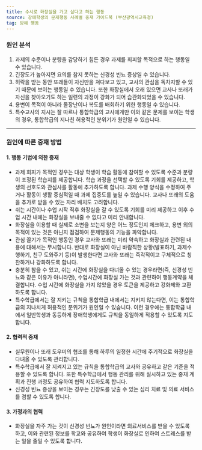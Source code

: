 ```yaml
---
title: 수시로 화장실을 가고 싶다고 하는 행동
source: 장애학생의 문제행동 사례별 중재 가이드북 (부산광역시교육청)
tag: 방해 행동
---
```


### 원인 분석

1. 과제의 수준이나 분량을 감당하기 힘든 경우 과제를 회피할 목적으로 하는 행동일 수 있습니다.
2. 긴장도가 높아지면 요의를 참지 못하는 신경성 빈뇨 증상일 수 있습니다.
3. 허락을 받는 동안 또래들이 자신만을 쳐다보고 있고, 교사의 관심을 독차지할 수 있기 때문에 보이는 행동일 수 있습니다. 또한 화장실에서 오래 있으면 교사나 또래가 자신을 찾아오기도 하는 일련의 과정이 강화가 되어 습관화되었을 수 있습니다.
4. 용변이 목적이 아니라 물장난이나 복도를 배회하기 위한 행동일 수 있습니다.
5. 특수교사의 지시는 잘 따르나 통합학급의 교사에게만 이와 같은 문제를 보이는 학생의 경우, 통합학급의 지나친 허용적인 분위기가 원인일 수 있습니다.

---

### 원인에 따른 중재 방법

#### 1. 행동 기법에 의한 중재

- 과제 회피가 목적인 경우는 대상 학생이 학습 활동에 참여할 수 있도록 수준과 분량이 조정된 학습지를 제공합니다. 학습 과정을 선택할 수 있도록 기회를 제공하고, 학생의 선호도와 관심사를 활동에 추가하도록 합니다. 과제 수행 양식을 수정하여 주거나 활동이 생활 중심적일 때 과제 집중도를 높일 수 있습니다. 교사나 또래의 도움을 추가로 받을 수 있는 자리 배치도 고려합니다.
- 쉬는 시간이나 수업 시작 직후 화장실을 갈 수 있도록 기회를 미리 제공하고 이후 수업 시간 내에는 화장실을 보내줄 수 없다고 미리 안내합니다.
- 화장실을 이용할 때 실제로 소변을 보는지 양은 어느 정도인지 체크하고, 용변 외의 목적이 있는 것은 아닌지 점검하여 문제행동의 기능을 파악합니다.
- 관심 끌기가 목적인 행동인 경우 교사와 또래는 미리 약속하고 화장실과 관련된 내용에 대해서는 무시합니다. 반대로 화장실이 아닌 바람직한 상황(발표하기, 과제수행하기, 친구 도와주기 등)이 발생한다면 교사와 또래는 즉각적이고 구체적으로 칭찬하거나 강화하도록 합니다.
- 충분히 참을 수 있고, 쉬는 시간에 화장실을 다녀올 수 있는 경우라면(즉, 신경성 빈뇨와 같은 이유가 아니라면), 수업시간에 화장실 가는 것과 관련하여 행동계약을 체결합니다. 수업 시간에 화장실을 가지 않았을 경우 토큰을 제공하고 강화제와 교환하도록 합니다.
- 특수학급에서는 잘 지키는 규칙을 통합학급 내에서는 지키지 않는다면, 이는 통합학급의 지나치게 허용적인 분위기가 원인일 수 있습니다. 이런 경우에는 통합학급 내에서 일반학생과 동등하게 장애학생에게도 규칙을 동일하게 적용할 수 있도록 지도합니다.

#### 2. 협력적 중재

- 실무원이나 또래 도우미의 협조를 통해 하루의 일정한 시간에 주기적으로 화장실을 다녀올 수 있도록 관리합니다.
- 특수학급에서 잘 지켜지고 있는 규칙을 통합학급의 교사와 공유하고 같은 기준을 적용할 수 있도록 합니다. 또한 특수학급에서 행동 관리를 위해 실시하고 있는 중재 계획과 진행 과정도 공유하여 협력 지도하도록 합니다.
- 신경성 빈뇨 증상을 보이는 경우는 긴장도를 낮출 수 있는 심리 치료 및 의료 서비스를 겸할 수 있도록 합니다.

#### 3. 가정과의 협력

- 화장실을 자주 가는 것이 신경성 빈뇨가 원인이라면 의료서비스를 받을 수 있도록 하고, 이와 관련된 정보를 학교와 공유하여 학생이 화장실로 인하여 스트레스를 받는 일을 줄일 수 있도록 합니다.
